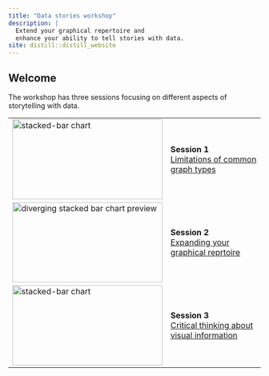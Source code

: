 ```yaml
---
title: "Data stories workshop"
description: |
  Extend your graphical repertoire and 
  enhance your ability to tell stories with data. 
site: distill::distill_website
---
```


## Welcome

The workshop has three sessions focusing on different aspects of storytelling with data. 

<table>
  <tr>
    <td><img src="images/stacked-bar-preview.png" alt="stacked-bar chart" style="width:300px;height:160px"></td>
    <td>**Session 1**<br>[Limitations of common graph types](session1.html)</td>
  </tr>
  
  <tr>
    <td><img src="images/diverging-stacked-bar-preview.png" alt="diverging stacked bar chart preview" style="width:300px;height:160px"></td>
    <td>**Session 2**<br>[Expanding your graphical reprtoire](session2.html)</td>
  </tr>
  <tr>
    <td><img src="images/intro-3.png" alt="stacked-bar chart" style="width:300px;height:160px"></td>
    <td>**Session 3**<br>[Critical thinking about visual information](session3.html)</td>
  </tr>
</table>





